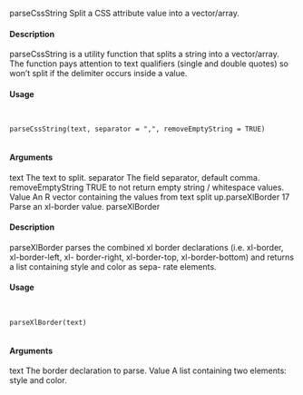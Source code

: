 parseCssString
Split a CSS attribute value into a vector/array.

#### Description

parseCssString is a utility function that splits a string into a vector/array. The function pays
attention to text qualifiers (single and double quotes) so won’t split if the delimiter occurs inside a
value.

#### Usage
<pre><code>

parseCssString(text, separator = ",", removeEmptyString = TRUE)

</code></pre>
#### Arguments

text
The text to split.
separator
The field separator, default comma.
removeEmptyString
TRUE to not return empty string / whitespace values.
Value
An R vector containing the values from text split up.parseXlBorder
17
Parse an xl-border value.
parseXlBorder

#### Description

parseXlBorder parses the combined xl border declarations (i.e. xl-border, xl-border-left, xl-
border-right, xl-border-top, xl-border-bottom) and returns a list containing style and color as sepa-
rate elements.

#### Usage
<pre><code>

parseXlBorder(text)

</code></pre>
#### Arguments

text
The border declaration to parse.
Value
A list containing two elements: style and color.
